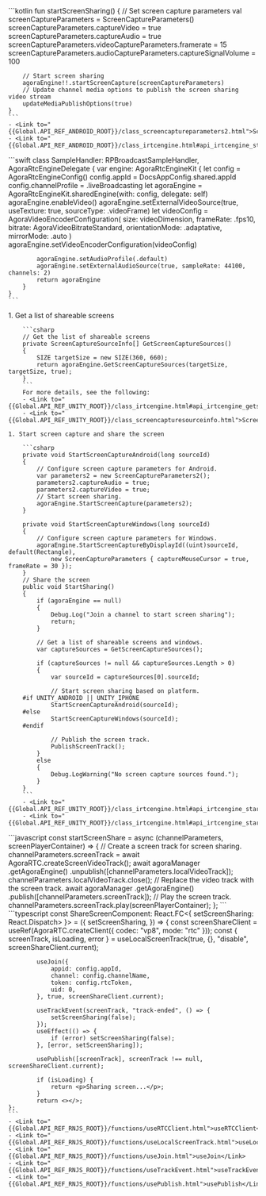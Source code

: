 <PlatformWrapper platform="android">
    ```kotlin
    fun startScreenSharing() {
        // Set screen capture parameters
        val screenCaptureParameters = ScreenCaptureParameters()
        screenCaptureParameters.captureVideo = true
        screenCaptureParameters.captureAudio = true
        screenCaptureParameters.videoCaptureParameters.framerate = 15
        screenCaptureParameters.audioCaptureParameters.captureSignalVolume = 100

        // Start screen sharing
        agoraEngine!!.startScreenCapture(screenCaptureParameters)
        // Update channel media options to publish the screen sharing video stream
        updateMediaPublishOptions(true)
    }    
    ```
    - <Link to="{{Global.API_REF_ANDROID_ROOT}}/class_screencaptureparameters2.html">ScreenCaptureParameters</Link>
    - <Link to="{{Global.API_REF_ANDROID_ROOT}}/class_irtcengine.html#api_irtcengine_startscreencapture">startScreenCapture</Link>
</PlatformWrapper>
<PlatformWrapper platform="ios">
    ```swift
    class SampleHandler: RPBroadcastSampleHandler, AgoraRtcEngineDelegate {
        var engine: AgoraRtcEngineKit {
            let config = AgoraRtcEngineConfig()
            config.appId = DocsAppConfig.shared.appId
            config.channelProfile = .liveBroadcasting
            let agoraEngine = AgoraRtcEngineKit.sharedEngine(with: config, delegate: self)
            agoraEngine.enableVideo()
            agoraEngine.setExternalVideoSource(true, useTexture: true, sourceType: .videoFrame)
            let videoConfig = AgoraVideoEncoderConfiguration(
                size: videoDimension, frameRate: .fps10, bitrate: AgoraVideoBitrateStandard,
                orientationMode: .adaptative, mirrorMode: .auto
            )
            agoraEngine.setVideoEncoderConfiguration(videoConfig)

            agoraEngine.setAudioProfile(.default)
            agoraEngine.setExternalAudioSource(true, sampleRate: 44100, channels: 2)
            return agoraEngine
        }
    }
    ```
</PlatformWrapper>
<PlatformWrapper platform="unity">
    1. Get a list of shareable screens

        ```csharp
        // Get the list of shareable screens
        private ScreenCaptureSourceInfo[] GetScreenCaptureSources()
        {
            SIZE targetSize = new SIZE(360, 660);
            return agoraEngine.GetScreenCaptureSources(targetSize, targetSize, true);
        }
        ```
        For more details, see the following:
        - <Link to="{{Global.API_REF_UNITY_ROOT}}/class_irtcengine.html#api_irtcengine_getscreencapturesources">GetScreenCaptureSources</Link>
        - <Link to="{{Global.API_REF_UNITY_ROOT}}/class_screencapturesourceinfo.html">ScreenCaptureSourceInfo</Link>

    1. Start screen capture and share the screen

        ```csharp
        private void StartScreenCaptureAndroid(long sourceId)
        {
            // Configure screen capture parameters for Android.
            var parameters2 = new ScreenCaptureParameters2();
            parameters2.captureAudio = true;
            parameters2.captureVideo = true;
            // Start screen sharing.
            agoraEngine.StartScreenCapture(parameters2);
        }

        private void StartScreenCaptureWindows(long sourceId)
        {
            // Configure screen capture parameters for Windows.
            agoraEngine.StartScreenCaptureByDisplayId((uint)sourceId, default(Rectangle),
                new ScreenCaptureParameters { captureMouseCursor = true, frameRate = 30 });
        }
        // Share the screen
        public void StartSharing()
        {
            if (agoraEngine == null)
            {
                Debug.Log("Join a channel to start screen sharing");
                return;
            }

            // Get a list of shareable screens and windows.
            var captureSources = GetScreenCaptureSources();

            if (captureSources != null && captureSources.Length > 0)
            {
                var sourceId = captureSources[0].sourceId;

                // Start screen sharing based on platform.
        #if UNITY_ANDROID || UNITY_IPHONE
                StartScreenCaptureAndroid(sourceId);
        #else
                StartScreenCaptureWindows(sourceId);
        #endif

                // Publish the screen track.
                PublishScreenTrack();
            }
            else
            {
                Debug.LogWarning("No screen capture sources found.");
            }
        }
        ```
        - <Link to="{{Global.API_REF_UNITY_ROOT}}/class_irtcengine.html#api_irtcengine_startscreencapturebydisplayid">StartScreenCaptureByDisplayId</Link>
        - <Link to="{{Global.API_REF_UNITY_ROOT}}/class_irtcengine.html#api_irtcengine_startscreencapture">StartScreenCapture</Link>
</PlatformWrapper>
<PlatformWrapper platform="web">
```javascript
    const startScreenShare = async (channelParameters, screenPlayerContainer) => {
        // Create a screen track for screen sharing.
        channelParameters.screenTrack = await AgoraRTC.createScreenVideoTrack();
        await agoraManager
        .getAgoraEngine()
        .unpublish([channelParameters.localVideoTrack]);
        channelParameters.localVideoTrack.close();
        // Replace the video track with the screen track.
        await agoraManager
        .getAgoraEngine()
        .publish([channelParameters.screenTrack]);
        // Play the screen track.
        channelParameters.screenTrack.play(screenPlayerContainer);
    };
```
</PlatformWrapper>
<PlatformWrapper platform="react-js">
    ```typescript
    const ShareScreenComponent: React.FC<{ setScreenSharing: React.Dispatch<React.SetStateAction<boolean>> }> = ({
        setScreenSharing,
        }) => {
            const screenShareClient = useRef(AgoraRTC.createClient({ codec: "vp8", mode: "rtc" }));
            const { screenTrack, isLoading, error } = useLocalScreenTrack(true, {}, "disable", screenShareClient.current);
            
            useJoin({
                appid: config.appId,
                channel: config.channelName,
                token: config.rtcToken,
                uid: 0,
            }, true, screenShareClient.current);
            
            useTrackEvent(screenTrack, "track-ended", () => {
                setScreenSharing(false);
            });
            useEffect(() => {
                if (error) setScreenSharing(false);
            }, [error, setScreenSharing]);
            
            usePublish([screenTrack], screenTrack !== null, screenShareClient.current);
            
            if (isLoading) {
                return <p>Sharing screen...</p>;
            }
            return <></>;
    };
    ```
    - <Link to="{{Global.API_REF_RNJS_ROOT}}/functions/useRTCClient.html">useRTCClient</Link>
    - <Link to="{{Global.API_REF_RNJS_ROOT}}/functions/useLocalScreenTrack.html">useLocalScreenTrack</Link>
    - <Link to="{{Global.API_REF_RNJS_ROOT}}/functions/useJoin.html">useJoin</Link>
    - <Link to="{{Global.API_REF_RNJS_ROOT}}/functions/useTrackEvent.html">useTrackEvent</Link>
    - <Link to="{{Global.API_REF_RNJS_ROOT}}/functions/usePublish.html">usePublish</Link>

</PlatformWrapper> 
